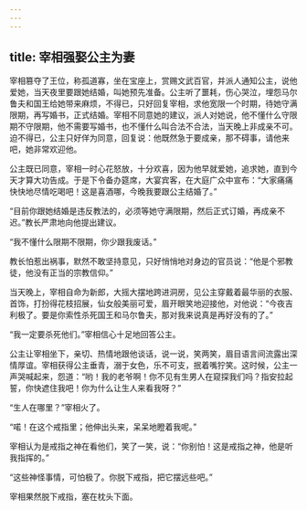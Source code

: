 ```yaml
---
---
---
```

title: 宰相强娶公主为妻
---




宰相篡夺了王位，称孤道寡，坐在宝座上，赏赐文武百官，并派人通知公主，说他爱她，当天夜里要跟她结婚，叫她预先准备。公主听了噩耗，伤心哭泣，埋怨马尔鲁夫和国王给她带来麻烦，不得已，只好回复宰相，求他宽限一个时期，待她守满限期，再写婚书，正式结婚。宰相不同意她的建议，派人对她说，他不懂什么守限期不守限期，他不需要写婚书，也不懂什么叫合法不合法，当天晚上非成亲不可。迫不得已，公主只好佯为同意，回复说：他既然急于要成亲，那不碍事，请他来吧，她非常欢迎他。

公主既已同意，宰相一时心花怒放，十分欢喜，因为他早就爱她，追求她，直到今天才算大功告成。于是下令备办筵席，大宴宾客，在大庭广众中宣布：“大家痛痛快快地尽情吃喝吧！这是喜酒哪，今晚我要跟公主结婚了。”

“目前你跟她结婚是违反教法的，必须等她守满限期，然后正式订婚，再成亲不迟。”教长严肃地向他提出建议。

“我不懂什么限期不限期，你少跟我废话。”

教长怕惹出祸事，默然不敢坚持意见，只好悄悄地对身边的官员说：“他是个邪教徒，他没有正当的宗教信仰。”

当天晚上，宰相自命为新郎，大摇大摆地跨进洞房，见公主穿戴着最华丽的衣服、首饰，打扮得花枝招展，仙女般美丽可爱，眉开眼笑地迎接他，对他说：“今夜吉利极了。要是你索性杀死国王和马尔鲁夫，那对我来说真是再好没有的了。”

“我一定要杀死他们。”宰相信心十足地回答公主。

公主让宰相坐下，亲切、热情地跟他谈话，说一说，笑两笑，眉目语言间流露出深情厚谊。宰相获得公主垂青，溺于女色，乐不可支，抿着嘴狞笑。这时候，公主一声哭喊起来，怨道：“哟！我的老爷啊！你不见有生男人在窥探我们吗？指安拉起誓，你快遮住我吧！你为什么让生人来看我呀？”

“生人在哪里？”宰相火了。

“喏！在这个戒指里；他伸出头来，呆呆地瞪着我呢。”

宰相认为是戒指之神在看他们，笑了一笑，说：“你别怕！这是戒指之神，他是听我指挥的。”

“这些神怪事情，可怕极了。你脱下戒指，把它摆远些吧。”

宰相果然脱下戒指，塞在枕头下面。